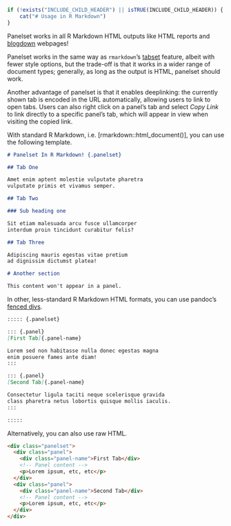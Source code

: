 ```r
if (!exists("INCLUDE_CHILD_HEADER") || isTRUE(INCLUDE_CHILD_HEADER)) {
	cat("# Usage in R Markdown")
}
```

Panelset works in all R Markdown HTML outputs
like HTML reports and [blogdown](https://bookdown.org/yihui/blogdown/) webpages!

Panelset works in the same way as
`rmarkdown`'s [tabset](https://bookdown.org/yihui/rmarkdown-cookbook/html-tabs.html) feature,
albeit with fewer style options,
but the trade-off is that it works in a wider range of document types;
generally, as long as the output is HTML, panelset should work.

Another advantage of panelset is that it enables deeplinking:
the currently shown tab is encoded in the URL automatically,
allowing users to link to open tabs.
Users can also right click on a panel's tab
and select _Copy Link_ to link directly to a specific panel's tab,
which will appear in view when visiting the copied link.

With standard R Markdown, i.e. [rmarkdown::html_document()], 
you can use the following template.

```markdown
# Panelset In R Markdown! {.panelset}

## Tab One

Amet enim aptent molestie vulputate pharetra
vulputate primis et vivamus semper.

## Tab Two

### Sub heading one

Sit etiam malesuada arcu fusce ullamcorper
interdum proin tincidunt curabitur felis?

## Tab Three

Adipiscing mauris egestas vitae pretium 
ad dignissim dictumst platea!

# Another section

This content won't appear in a panel.
```

In other, 
less-standard R Markdown HTML formats,
you can use pandoc's [fenced divs](https://pandoc.org/MANUAL.html#extension-fenced_divs).

````markdown
::::: {.panelset}

::: {.panel}
[First Tab]{.panel-name}

Lorem sed non habitasse nulla donec egestas magna
enim posuere fames ante diam!
:::

::: {.panel}
[Second Tab]{.panel-name}

Consectetur ligula taciti neque scelerisque gravida
class pharetra netus lobortis quisque mollis iaculis.
:::

:::::
````

Alternatively, you can also use raw HTML.

````html
<div class="panelset">
  <div class="panel">
    <div class="panel-name">First Tab</div>
    <!-- Panel content -->
    <p>Lorem ipsum, etc, etc</p>
  </div>
  <div class="panel">
    <div class="panel-name">Second Tab</div>
    <!-- Panel content -->
    <p>Lorem ipsum, etc, etc</p>
  </div>
</div>
````
